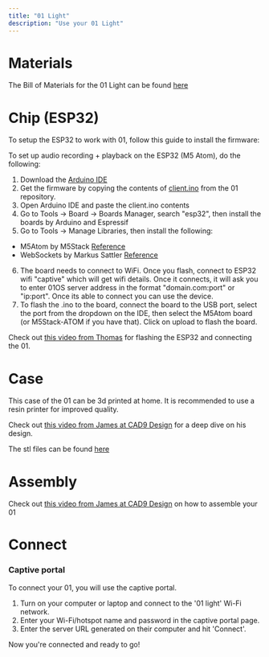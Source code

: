 ```yaml
---
title: "01 Light"
description: "Use your 01 Light"
---
```


# Materials

The Bill of Materials for the 01 Light can be found [here](https://github.com/OpenInterpreter/01/blob/main/hardware/light/BOM.md)

# Chip (ESP32)

To setup the ESP32 to work with 01, follow this guide to install the firmware:

To set up audio recording + playback on the ESP32 (M5 Atom), do the following:

1. Download the [Arduino IDE](https://www.arduino.cc/en/software)
2. Get the firmware by copying the contents of [client.ino](https://github.com/OpenInterpreter/01/blob/main/software/source/clients/esp32/src/client/client.ino) from the 01 repository.
3. Open Arduino IDE and paste the client.ino contents
4. Go to Tools -> Board -> Boards Manager, search "esp32", then install the boards by Arduino and Espressif
5. Go to Tools -> Manage Libraries, then install the following:

- M5Atom by M5Stack [Reference](https://www.arduino.cc/reference/en/libraries/m5atom/)
- WebSockets by Markus Sattler [Reference](https://www.arduino.cc/reference/en/libraries/websockets/)

6. The board needs to connect to WiFi. Once you flash, connect to ESP32 wifi "captive" which will get wifi details. Once it connects, it will ask you to enter 01OS server address in the format "domain.com:port" or "ip:port". Once its able to connect you can use the device.
7. To flash the .ino to the board, connect the board to the USB port, select the port from the dropdown on the IDE, then select the M5Atom board (or M5Stack-ATOM if you have that). Click on upload to flash the board.

Check out [this video from Thomas](https://www.youtube.com/watch?v=Y76zed8nEE8) for flashing the ESP32 and connecting the 01.

# Case

This case of the 01 can be 3d printed at home. It is recommended to use a resin printer for improved quality.

Check out [this video from James at CAD9 Design](https://www.youtube.com/watch?v=BjoO0Kt-IWM) for a deep dive on his design.

The stl files can be found [here](https://github.com/OpenInterpreter/01/tree/main/hardware/light/bodies)

# Assembly

Check out [this video from James at CAD9 Design](https://www.youtube.com/watch?v=37a5bgvoZy8) on how to assemble your 01

# Connect

### Captive portal

To connect your 01, you will use the captive portal.

1. Turn on your computer or laptop and connect to the '01 light' Wi-Fi network.
2. Enter your Wi-Fi/hotspot name and password in the captive portal page.
3. Enter the server URL generated on their computer and hit 'Connect'.

Now you're connected and ready to go!
